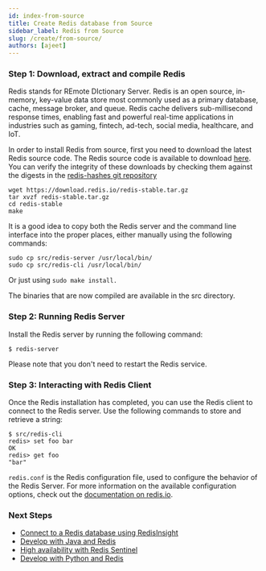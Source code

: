 ```yaml
---
id: index-from-source
title: Create Redis database from Source
sidebar_label: Redis from Source
slug: /create/from-source/
authors: [ajeet]
---
```



<Authors frontMatter={frontMatter} />

### Step 1: Download, extract and compile Redis

Redis stands for REmote DIctionary Server. Redis is an open source, in-memory, key-value data store most commonly used as a primary database, cache, message broker, and queue. Redis cache delivers sub-millisecond response times, enabling fast and powerful real-time applications in industries such as gaming, fintech, ad-tech, social media, healthcare, and IoT.

In order to install Redis from source, first you need to download the latest Redis source code.
The Redis source code is available to download [here](https://download.redis.io/redis-stable.tar.gz). You can verify the integrity of these downloads by checking them against the digests in the [redis-hashes git repository](https://github.com/redis/redis-hashes)

```
wget https://download.redis.io/redis-stable.tar.gz
tar xvzf redis-stable.tar.gz
cd redis-stable
make
```

It is a good idea to copy both the Redis server and the command line interface into the proper places, either manually using the following commands:

```
sudo cp src/redis-server /usr/local/bin/
sudo cp src/redis-cli /usr/local/bin/
```

Or just using `sudo make install.`

The binaries that are now compiled are available in the src directory.

### Step 2: Running Redis Server

Install the Redis server by running the following command:

```
$ redis-server
```

Please note that you don't need to restart the Redis service.

### Step 3: Interacting with Redis Client

Once the Redis installation has completed, you can use the Redis client to connect to the Redis server.
Use the following commands to store and retrieve a string:

```
$ src/redis-cli
redis> set foo bar
OK
redis> get foo
"bar"
```

`redis.conf` is the Redis configuration file, used to configure the behavior of the Redis Server. For more information on the available configuration options, check out the [documentation on redis.io](https://redis.io/docs/manual/config/).

### Next Steps

- [Connect to a Redis database using RedisInsight](/explore/redisinsight)
- [Develop with Java and Redis](/develop/java)
- [High availability with Redis Sentinel](https://redis.io/docs/manual/sentinel/)
- [Develop with Python and Redis](/develop/python)
